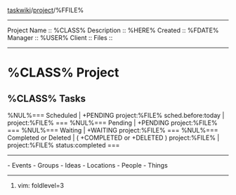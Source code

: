 [[index|taskwiki]]/[[../project/index|project]]/%FFILE%
----
Project Name	:: %CLASS%
Description	::  %HERE%
Created		:: %FDATE%
Manager		:: %USER%
Client		:: 
Files		:: 
----
= %CLASS% Project =
== %CLASS% Tasks ==
%NUL%=== Scheduled | +PENDING project:%FILE% sched.before:today | project:%FILE%  ===
%NUL%=== Pending | +PENDING project:%FILE% ===
%NUL%=== Waiting | +WAITING project:%FILE% ===
%NUL%=== Completed or Deleted | ( +COMPLETED or +DELETED ) project:%FILE% | project:%FILE% status:completed ===
----
- Events
- Groups
- Ideas
- Locations
- People
- Things

----
# vim: foldlevel=3

